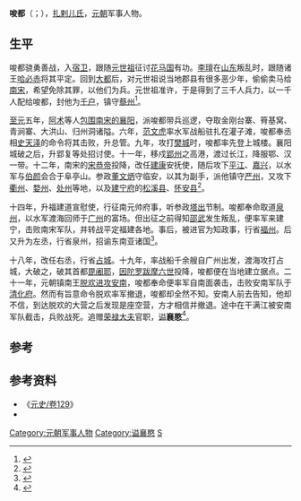 '''唆都'''（{{mong|m=ᠰᠦᠭᠡᠲᠦ|Ppp=Sügetü}}；{{bd|？||1285年||}}），[[札剌亦儿|扎剌儿氏]]，[[元朝|元朝]]军事人物。

==生平 ==
唆都骁勇善战，入[[怯薛|宿卫]]，跟随[[元世祖|元世祖]]征讨[[丽江土司|花马国]]有功。[[李璮|李璮]]在[[山东|山东]]叛乱时，跟随诸王[[拨绰|哈必赤]]将其平定。回到[[大都|大都]]后，对元世祖说当地郡县有很多恶少年，偷偷卖马给[[南宋|南宋]]，希望免除其罪，以他们为兵。元世祖准许，于是得到了三千人兵力，以一千人配给唆都，封他为[[千户|千户]]，镇守[[蔡州|蔡州]]<ref>{{Cite book|title=中国历代人名辞典|last=邱树森主编|publisher=南昌：江西教育出版社|year=1989.03|isbn=7-5392-0396-X|pages=674}}</ref>。

[[至元|至元]]五年，[[阿术|阿术]]等人[[襄阳之战|包围南宋的襄阳]]，派唆都带兵巡逻，夺取金刚台寨、筲基窝、青涧寨、大洪山、归州洞诸隘。六年，[[范文虎|范文虎]]率水军战船驻扎在灌子滩，唆都奉丞相[[史天泽|史天泽]]的命令将其击败，升总管。九年，攻打[[樊城|樊城]]时，唆都率先登上城楼。襄阳城破之后，升郢复等处招讨使。十一年，移戍[[郢州|郢州]]之高港，渡过长江，降服鄂、汉一带。十二年，南宋的[[宋恭帝|宋恭帝]]投降，改任[[建康|建康]]安抚使，随后攻下[[平江|平江]]、[[嘉兴|嘉兴]]，以水军与[[伯颜|伯颜]]会合于阜亭山。参政[[董文炳|董文炳]]守临安，以其为副手，派他镇守[[严州|严州]]，又攻下[[衢州|衢州]]、[[婺州|婺州]]、[[处州|处州]]等地，以及[[建宁府|建宁府]]的[[松溪县|松溪县]]、[[怀安县|怀安县]]<ref>{{Cite book|title=中国军事人物辞典|last=张文达编|publisher=哈尔滨：黑龙江人民出版社|year=1988.08|isbn=7-207-00183-5|pages=440}}</ref>。

十四年，升福建道宣慰使，行征南元帅府事，听参政[[塔出|塔出]]节制。唆都奉命取道[[泉州|泉州]]，以水军渡海回师于[[广州|广州]]的富场。但出征之前得知[[邵武|邵武]]发生叛乱，便率军来建宁，击败南宋军队，并转战平定福建各地。事后，被进官为知政事，行省[[福州|福州]]。后又升为左丞，行省泉州，招谕东南亚诸国<ref>{{Cite book|title=泉州历代名人传 下|last=庄炳章，郑焕章主编|publisher=晋江地区文化局文管会|year=1982.04|pages=12}}</ref>。

十八年，改任右丞，行省[[占城|占城]]。十九年，率战船千余艘自广州出发，渡海攻打占城，大破之，破其首都[[毘阇耶_(占婆)|毘阇耶]]，[[因陀罗跋摩六世|因陀罗跋摩六世]]投降，唆都便在当地建立据点。二十一年，元朝镇南王[[脱欢_(镇南王)|脱欢]][[蒙越战争|进攻安南]]，唆都奉命便率军自南面袭击，击败安南军队于[[清化省|清化府]]。然而有旨意命令脱欢率军撤退，唆都却全然不知。安南人前去告知，他却不信，到达脱欢的大营之后发现是座空营，方才相信并撤退。途中在干满江被安南军队截击，兵败战死。追赠[[荣禄大夫|荣禄大夫]]官职，[[谥|谥]]'''襄愍'''<ref>{{Cite book|title=福建武术人物志|last=林建华主编；福建省社会体育指导中心，福建省武术协会审定|publisher=厦门：厦门大学出版社|year=2015.06|isbn=978-7-5615-5396-1|pages=324}}</ref>。

==参考==
{{reflist}}

==参考资料==
*《[[:s:元史/卷129|元史/卷129]]》
* {{cite book |author-link = Marja-Leena Heikkilä Horn ja Jukka O. Miettinen |last =  |first = |title = Kaakkois-Aasia - Historia ja kulttuurit |isbn = 951-1-15771-X |year=2000 |publisher=Kustannusosakeyhtiö Otava |language=fi}}

[[Category:元朝军事人物|Category:元朝军事人物]]
[[Category:谥襄愍|Category:谥襄愍]]
[[Category:元朝战争身亡者|S]]